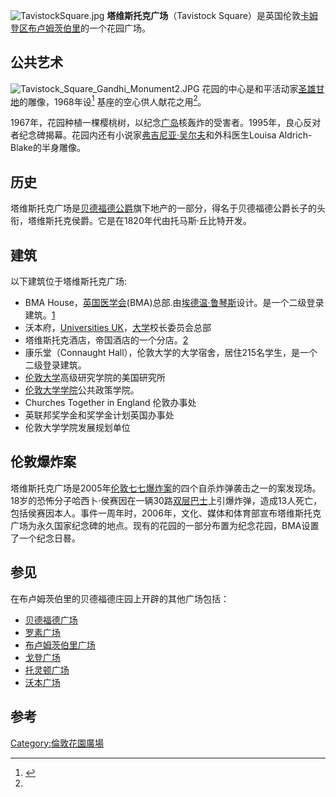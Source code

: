 [[Image:TavistockSquare.jpg|thumb]]
'''塔维斯托克广场'''（Tavistock Square）是英国伦敦[[卡姆登区|卡姆登区]][[布卢姆茨伯里|布卢姆茨伯里]]的一个花园广场。

==公共艺术==
[[File:Tavistock_Square_Gandhi_Monument2.JPG|thumb]]
花园的中心是和平活动家[[圣雄甘地|圣雄甘地]]的雕像，1968年设<ref name="AR">{{Cite episode | title = Cheltenham Town Hall 2 | series = Antiques Roadshow | serieslink = Antiques Roadshow | url = http://www.bbc.co.uk/programmes/p0159jb9 | accessdate = 2013-04-16 | network = [[BBC_Television|BBC Television]] | date = 2013-04-14 | seriesno = 35 | number = 19 | transcript =  | transcripturl =  | archive-date = 2019-03-29 | archive-url = https://web.archive.org/web/20190329032814/https://www.bbc.co.uk/programmes/p0159jb9 | dead-url = no }}</ref> 基座的空心供人献花之用<ref name="AR" />。

1967年，花园种植一棵樱桃树，以纪念[[广岛|广岛]]核轰炸的受害者。1995年，良心反对者纪念碑揭幕。花园内还有小说家[[弗吉尼亚·吴尔夫|弗吉尼亚·吴尔夫]]和外科医生Louisa Aldrich-Blake的半身雕像。

==历史==
塔维斯托克广场是[[贝德福德公爵|贝德福德公爵]]旗下地产的一部分，得名于贝德福德公爵长子的头衔，塔维斯托克侯爵。它是在1820年代由托马斯·丘比特开发。

==建筑==
以下建筑位于塔维斯托克广场:
* BMA House，[[英国医学会|英国医学会]](BMA)总部.由[[埃德温·鲁琴斯|埃德温·鲁琴斯]]设计。是一个二级登录建筑。[http://www.bmahouse.org.uk] {{Wayback|url=http://www.bmahouse.org.uk/ |date=20210222143430 }}
* 沃本府，[[Universities_UK|Universities UK]]，[[大学|大学]]校长委员会总部
* 塔维斯托克酒店，帝国酒店的一个分店。[https://web.archive.org/web/20140326172843/http://www.imperialhotels.co.uk/default.aspx]
* 康乐堂（Connaught Hall），伦敦大学的大学宿舍，居住215名学生，是一个二级登录建筑。
* [[伦敦大学|伦敦大学]]高级研究学院的美国研究所
* [[伦敦大学学院|伦敦大学学院]]公共政策学院。
* Churches Together in England 伦敦办事处
* 英联邦奖学金和奖学金计划英国办事处 
* 伦敦大学学院发展规划单位

==伦敦爆炸案==
塔维斯托克广场是2005年[[伦敦七七爆炸案|伦敦七七爆炸案]]的四个自杀炸弹袭击之一的案发现场。18岁的恐怖分子哈西卜·侯赛因在一辆30路[[双层巴士|双层巴士]]上引爆炸弹，造成13人死亡，包括侯赛因本人。事件一周年时，2006年，文化、媒体和体育部宣布塔维斯托克广场为永久国家纪念碑的地点。现有的花园的一部分布置为纪念花园，BMA设置了一个纪念日晷。

==参见==
在布卢姆茨伯里的贝德福德庄园上开辟的其他广场包括：
*[[贝德福德广场|贝德福德广场]]
*[[罗素广场|罗素广场]]
*[[布卢姆茨伯里广场|布卢姆茨伯里广场]]
*[[戈登广场|戈登广场]]
*[[托灵顿广场|托灵顿广场]]
*[[沃本广场|沃本广场]]

== 参考 ==
{{Reflist}}
{{coord|51.5250|-0.1291|type:landmark_region:GB-CMD|display=title}}
[[Category:倫敦花園廣場|Category:倫敦花園廣場]]